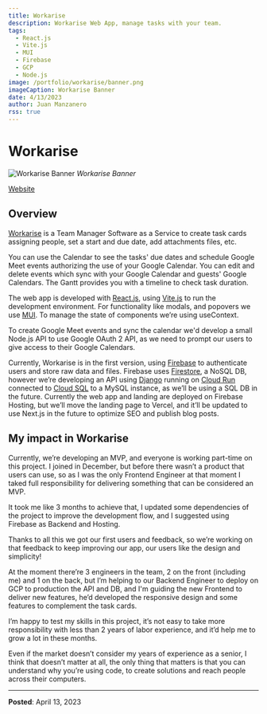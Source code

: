 ```yaml
---
title: Workarise
description: Workarise Web App, manage tasks with your team.
tags:
  - React.js
  - Vite.js
  - MUI
  - Firebase
  - GCP
  - Node.js
image: /portfolio/workarise/banner.png
imageCaption: Workarise Banner
date: 4/13/2023
author: Juan Manzanero
rss: true
---
```


# Workarise

![Workarise Banner](/portfolio/workarise/banner.png) _Workarise Banner_

[Website](https://workarise.com)

## Overview

[Workarise](http://workarise.com) is a Team Manager Software as a Service to
create task cards assigning people, set a start and due date, add attachments
files, etc.

You can use the Calendar to see the tasks' due dates and schedule Google Meet
events authorizing the use of your Google Calendar. You can edit and delete
events which sync with your Google Calendar and guests' Google Calendars. The
Gantt provides you with a timeline to check task duration.

The web app is developed with [React.js](https://react.dev/),
using [Vite.js](https://vitejs.dev/) to run the development environment. For
functionality like modals, and popovers we use [MUI](https://mui.com/). To
manage the state of components we’re using useContext.

To create Google Meet events and sync the calendar we'd develop a small Node.js
API to use Google OAuth 2 API, as we need to prompt our users to give access to
their Google Calendars.

Currently, Workarise is in the first version,
using [Firebase](https://firebase.google.com/) to authenticate users and store
raw data and files. Firebase
uses [Firestore](https://firebase.google.com/docs/firestore), a NoSQL DB,
however we’re developing an API using [Django](https://www.djangoproject.com/)
running on [Cloud Run](https://cloud.google.com/run) connected
to [Cloud SQL](https://cloud.google.com/sql) to a MySQL instance, as we’ll be
using a SQL DB in the future. Currently the web app and landing are deployed on
Firebase Hosting, but we’ll move the landing page to Vercel, and it’ll be
updated to use Next.js in the future to optimize SEO and publish blog posts.

## My impact in Workarise

Currently, we’re developing an MVP, and everyone is working part-time on this
project. I joined in December, but before there wasn’t a product that users can
use, so as I was the only Frontend Engineer at that moment I taked full
responsibility for delivering something that can be considered an MVP.

It took me like 3 months to achieve that, I updated some dependencies of the
project to improve the development flow, and I suggested using Firebase as
Backend and Hosting.

Thanks to all this we got our first users and feedback, so we’re working on that
feedback to keep improving our app, our users like the design and simplicity!

At the moment there’re 3 engineers in the team, 2 on the front (including me)
and 1 on the back, but I’m helping to our Backend Engineer to deploy on GCP to
production the API and DB, and I'm guiding the new Frontend to deliver new
features, he’d developed the responsive design and some features to complement
the task cards.

I’m happy to test my skills in this project, it’s not easy to take more
responsibility with less than 2 years of labor experience, and it’d help me to
grow a lot in these months.

Even if the market doesn’t consider my years of experience as a senior, I think
that doesn’t matter at all, the only thing that matters is that you can
understand why you’re using code, to create solutions and reach people across
their computers.

---

**Posted**: April 13, 2023

